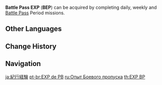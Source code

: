 {{Item Infobox
|id           = 116001
|image        = Item Battle Pass EXP.png
|type         = Experience
|quality      = 3
|description  = Your travel diary contains all that you have experienced in your long journey. These experiences shall someday become the stuff of song.
|source1      = Completing [[Battle Pass]] missions.
}}
'''Battle Pass EXP''' ('''BEP''') can be acquired by completing daily, weekly and [[Battle Pass]] Period missions.

==Other Languages==
{{Other Languages
|en      = BEP
|zhs     = 纪行经验
|zhs_rm  = Jìxíng Jīngyàn
|zht     = 紀行經驗
|zht_rm  = Jìxíng Jīngyàn
|zh_tl   = 
|ja      = 紀行経験
|ja_rm   = Kikou Keiken
|ja_tl   = {{Lex|Battle Pass|ja}} Experience
|ko      = 기행 경험치
|ko_rm   = Gihaeng Gyeongheomchi
|ko_tl   = Travel Experience Point
|es      = EXP PB
|es_tl   = Battle Pass EXP
|fr      = EXP PB
|fr_tl   = Battle Pass EXP
|fr_note = PB is the abbreviation of "''passe de bataille''" in French, literally meaning "Battle Pass."
|ru      = Опыт Боевого пропуска
|ru_tl   = Battle Pass EXP
|th      = EXP BP
|vi      = Kinh Nghiệm Nhật Ký Hành Trình
|vi_tl   = {{Lex|Battle Pass|vi}} Experience
|de      = Erlebnispass-EP
|de_tl   = Experience Pass EXP
|id      = BEP
|pt      = EXP de PB
|pt_tl   = EXP of BP
|tr      = SB TP
|tr_tl   = 
|it      = ESP PB
|it_tl   = 
}}

==Change History==
{{Change History|1.0}}

==Navigation==
{{EXP Navbox|EXP Types}}

[[ja:紀行経験]]
[[pt-br:EXP de PB]]
[[ru:Опыт Боевого пропуска]]
[[th:EXP BP]]